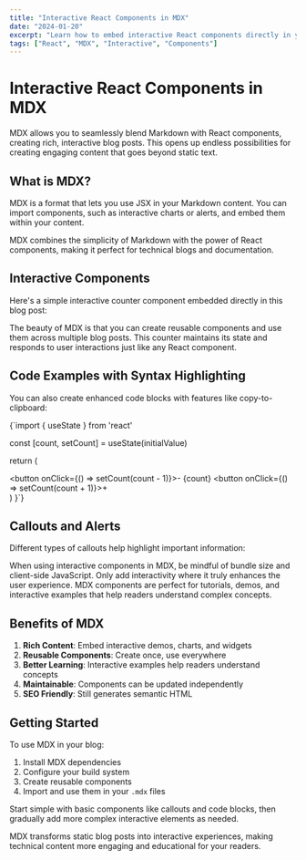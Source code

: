 ```yaml
---
title: "Interactive React Components in MDX"
date: "2024-01-20"
excerpt: "Learn how to embed interactive React components directly in your blog posts using MDX."
tags: ["React", "MDX", "Interactive", "Components"]
---
```



# Interactive React Components in MDX

MDX allows you to seamlessly blend Markdown with React components, creating rich, interactive blog posts. This opens up endless possibilities for creating engaging content that goes beyond static text.

## What is MDX?

MDX is a format that lets you use JSX in your Markdown content. You can import components, such as interactive charts or alerts, and embed them within your content.

<Callout type="info">
  MDX combines the simplicity of Markdown with the power of React components, making it perfect for technical blogs and documentation.
</Callout>

## Interactive Components

Here's a simple interactive counter component embedded directly in this blog post:

<Counter initialValue={5} />

The beauty of MDX is that you can create reusable components and use them across multiple blog posts. This counter maintains its state and responds to user interactions just like any React component.

## Code Examples with Syntax Highlighting

You can also create enhanced code blocks with features like copy-to-clipboard:

<CodeBlock language="tsx" title="Counter.tsx" showLineNumbers>
{`import { useState } from 'react'

  const [count, setCount] = useState(initialValue)

  return (
    <div className="flex items-center space-x-4">
      <button onClick={() => setCount(count - 1)}>-</button>
      <span>{count}</span>
      <button onClick={() => setCount(count + 1)}>+</button>
    </div>
  )
}`}
</CodeBlock>

## Callouts and Alerts

Different types of callouts help highlight important information:

<Callout type="warning" title="Performance Consideration">
  When using interactive components in MDX, be mindful of bundle size and client-side JavaScript. Only add interactivity where it truly enhances the user experience.
</Callout>

<Callout type="success">
  MDX components are perfect for tutorials, demos, and interactive examples that help readers understand complex concepts.
</Callout>

## Benefits of MDX

1. **Rich Content**: Embed interactive demos, charts, and widgets
2. **Reusable Components**: Create once, use everywhere
3. **Better Learning**: Interactive examples help readers understand concepts
4. **Maintainable**: Components can be updated independently
5. **SEO Friendly**: Still generates semantic HTML

## Getting Started

To use MDX in your blog:

1. Install MDX dependencies
2. Configure your build system
3. Create reusable components
4. Import and use them in your `.mdx` files

<Callout type="info" title="Pro Tip">
  Start simple with basic components like callouts and code blocks, then gradually add more complex interactive elements as needed.
</Callout>

MDX transforms static blog posts into interactive experiences, making technical content more engaging and educational for your readers.
